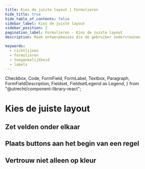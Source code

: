 ```yaml
---
title: Kies de juiste layout | Formulieren
hide_title: true
hide_table_of_contents: false
sidebar_label: Kies de juiste layout
sidebar_position: 2
pagination_label: Formulieren - Kies de juiste layout
description: Maak ontwerpkeuzes die de gebruiker ondersteunen

keywords:
  - richtlijnen
  - formulieren
  - toegankelijkheid
  - labels
---
```


<!-- @license CC0-1.0 -->

  Checkbox,
  Code,
  FormField,
  FormLabel,
  Textbox,
  Paragraph,
  FormFieldDescription,
  Fieldset,
  FieldsetLegend as Legend,
} from "@utrecht/component-library-react";

# Kies de juiste layout

## Zet velden onder elkaar

## Plaats buttons aan het begin van een regel

## Vertrouw niet alleen op kleur
